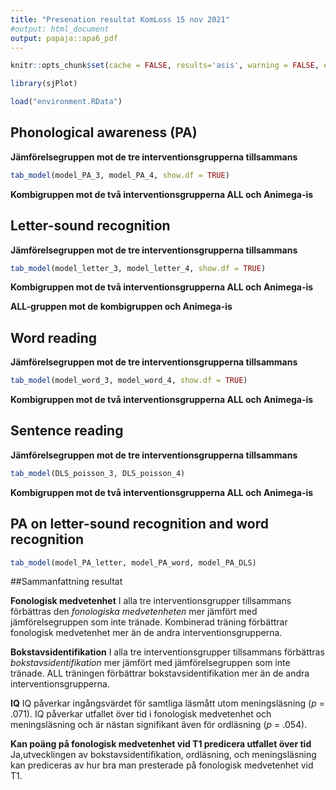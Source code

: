 ```yaml
---
title: "Presenation resultat KomLoss 15 nov 2021"
#output: html_document
output: papaja::apa6_pdf
---
```


```r
knitr::opts_chunk$set(cache = FALSE, results='asis', warning = FALSE, echo = FALSE, include = FALSE, message = FALSE)
```

```r
library(sjPlot)
```

```r
load("environment.RData")
``` 

## Phonological awareness (PA)

**Jämförelsegruppen mot de tre interventionsgrupperna tillsammans**

```r
tab_model(model_PA_3, model_PA_4, show.df = TRUE)
```

**Kombigruppen mot de två interventionsgrupperna ALL och Animega-is**

## Letter-sound recognition
**Jämförelsegruppen mot de tre interventionsgrupperna tillsammans**

```r
tab_model(model_letter_3, model_letter_4, show.df = TRUE)
```

**Kombigruppen mot de två interventionsgrupperna ALL och Animega-is**

**ALL-gruppen mot de kombigruppen och Animega-is**



## Word reading

**Jämförelsegruppen mot de tre interventionsgrupperna tillsammans**

```r
tab_model(model_word_3, model_word_4, show.df = TRUE)
```

**Kombigruppen mot de två interventionsgrupperna ALL och Animega-is**


## Sentence reading

**Jämförelsegruppen mot de tre interventionsgrupperna tillsammans**

```r
tab_model(DLS_poisson_3, DLS_poisson_4)
```

**Kombigruppen mot de två interventionsgrupperna ALL och Animega-is**


## PA on letter-sound recognition and word recognition

```r
tab_model(model_PA_letter, model_PA_word, model_PA_DLS)
```


##Sammanfattning resultat

**Fonologisk medvetenhet**
I alla tre interventionsgrupper tillsammans förbättras den *fonologiska medvetenheten* mer jämfört med jämförelsegruppen som inte tränade. Kombinerad träning förbättrar fonologisk medvetenhet mer än de andra interventionsgrupperna.

**Bokstavsidentifikation**
I alla tre interventionsgrupper tillsammans förbättras *bokstavsidentifikation* mer jämfört med jämförelsegruppen som inte tränade. ALL träningen förbättrar bokstavsidentifikation mer än de andra interventionsgrupperna.

**IQ**
IQ påverkar ingångsvärdet för samtliga läsmått utom meningsläsning (*p* = .071). IQ påverkar utfallet över tid i fonologisk medvetenhet och meningsläsning och är nästan signifikant även för ordläsning (*p* = .054). 

**Kan poäng på fonologisk medvetenhet vid T1 predicera utfallet över tid**   
Ja,utvecklingen av bokstavsidentifikation, ordläsning, och meningsläsning kan prediceras av hur bra man presterade på fonologisk medvetenhet vid T1. 
